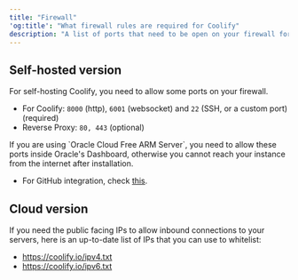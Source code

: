 ```yaml
---
title: "Firewall"
'og:title': "What firewall rules are required for Coolify"
description: "A list of ports that need to be open on your firewall for Coolify to work properly."
---
```


## Self-hosted version
For self-hosting Coolify, you need to allow some ports on your firewall.

- For Coolify: `8000` (http), `6001` (websocket) and `22` (SSH, or a custom port) (required)
- Reverse Proxy: `80, 443` (optional)

<Warning>
If you are using `Oracle Cloud Free ARM Server`, you need to allow these ports inside Oracle's Dashboard, otherwise you cannot reach your instance from the internet after installation.
</Warning>

- For GitHub integration, check [this](https://docs.github.com/en/authentication/keeping-your-account-and-data-secure/about-githubs-ip-addresses).
  

## Cloud version
If you need the public facing IPs to allow inbound connections to your servers, here is an up-to-date list of IPs that you can use to whitelist:

- https://coolify.io/ipv4.txt
- https://coolify.io/ipv6.txt
